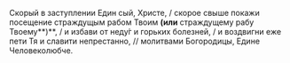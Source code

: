 Скорый в заступлении Един сый, Христе, / скорое свыше покажи посещение страждущым рабом Твоим **(или** страждущему рабу Твоему**)**, / и избави от неду́г и горьких болезней, / и воздвигни еже пети Тя и славити непрестанно, // молитвами Богородицы, Едине Человеколюбче.
